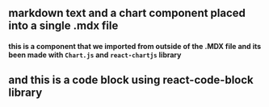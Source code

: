 
## markdown text and a chart component placed into a single .mdx file 

#### this is a component that we imported from outside of the .MDX file and its been made with ```Chart.js``` and ```react-chartjs``` library

<Barchart />


## and this is a code block using react-code-block library

<div className='inline-block'>
        <CodeBlock
        text='console.log("Hello, world!");'
        language='javascript'
        showLineNumbers={true}
        />
        </div>
